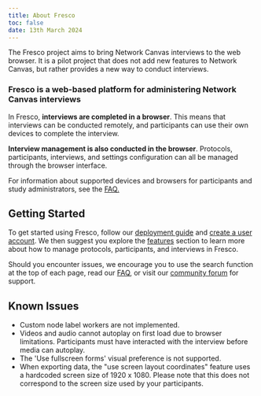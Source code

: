 ```yaml
---
title: About Fresco
toc: false
date: 13th March 2024
---
```


The Fresco project aims to bring Network Canvas interviews to the web browser. It is a pilot project that does not
add new features to Network Canvas, but rather provides a new way to conduct interviews.

<KeyConcept>

### Fresco is a web-based platform for administering Network Canvas interviews

In Fresco, **interviews are completed in a browser**. This means that interviews can be conducted remotely, and participants can use their own devices to complete the interview.

**Interview management is also conducted in the browser**. Protocols, participants, interviews, and settings configuration can all be managed through the browser interface.

For information about supported devices and browsers for participants and study administrators, see the [FAQ.](/en/fresco/faq)

</KeyConcept>

## Getting Started

To get started using Fresco, follow our [deployment guide](/en/fresco/deployment/guide) and [create a user account](/en/fresco/deployment/create-user-account). We then suggest you explore the [features](/en/fresco/features) section to learn more about how to manage protocols, participants, and interviews in Fresco.

Should you encounter issues, we encourage you to use the search function at the top of each page, read our [FAQ](/en/fresco/faq), or visit our [community forum](https://community.networkcanvas.com) for support.

## Known Issues

- Custom node label workers are not implemented.
- Videos and audio cannot autoplay on first load due to browser limitations. Participants must have interacted with the interview before media can autoplay.
- The 'Use fullscreen forms' visual preference is not supported.
- When exporting data, the "use screen layout coordinates" feature uses a hardcoded screen size of 1920 x 1080. Please note that this does not correspond to the screen size used by your participants.
